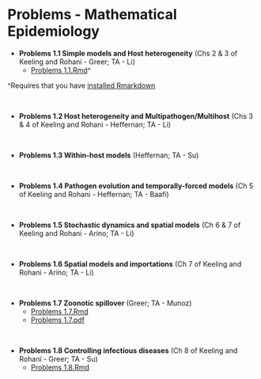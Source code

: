 # Problems - Mathematical Epidemiology {.unlisted .unnumbered #mathepiprobs}

- **Problems 1.1 Simple models and Host heterogeneity** (Chs 2 & 3 of Keeling and Rohani - Greer; TA - Li)
    + [Problems 1.1.Rmd](https://github.com/ahurford/ss-amy-greer/blob/main/August%2020_2023/Simple%20Models/Problemset1_1%20Simple%20Models.Rmd)^

^Requires that you have [installed Rmarkdown](https://bookdown.org/yihui/rmarkdown/installation.html)

\

- **Problems 1.2 Host heterogeneity and Multipathogen/Multihost** (Chs 3 & 4 of Keeling and Rohani - Heffernan; TA - Li)
    
\

- **Problems 1.3 Within-host models** (Heffernan; TA - Su)

\

- **Problems 1.4 Pathogen evolution and temporally-forced models** (Ch 5 of Keeling and Rohani - Heffernan; TA - Baafi)

\

- **Problems 1.5 Stochastic dynamics and spatial models** (Ch 6 & 7 of Keeling and Rohani - Arino; TA - Li)

\

- **Problems 1.6 Spatial models and importations** (Ch 7 of Keeling and Rohani - Arino; TA - Li)

\

- **Problems 1.7 Zoonotic spillover** (Greer; TA - Munoz)
  + [Problems 1.7.Rmd](https://github.com/ahurford/ss-amy-greer/blob/main/August%2027_2023/Zoonotic%20spillover/Problemset%201_7%20Spillover.Rmd)
  + [Problems 1.7.pdf](https://github.com/ahurford/ss-amy-greer/blob/main/August%2027_2023/Zoonotic%20spillover/Zoonotic%20spillover%20Problems%201_7.pdf)

\

- **Problems 1.8 Controlling infectious diseases** (Ch 8 of Keeling and Rohani - Greer; TA - Su)
  + [Problems 1.8.Rmd](https://github.com/ahurford/ss-amy-greer/blob/main/August%2029_2023/Controlling%20Infectious%20Diseases/Problemset%201_8%20Interventions.Rmd)

